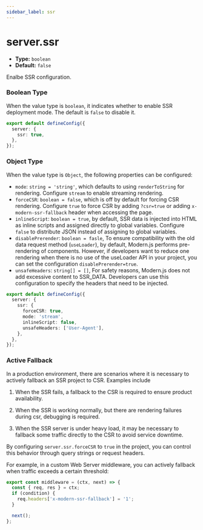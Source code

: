 ```yaml
---
sidebar_label: ssr
---
```


# server.ssr

- **Type:** `boolean`
- **Default:** `false`

Enalbe SSR configuration.

### Boolean Type

When the value type is `boolean`, it indicates whether to enable SSR deployment mode. The default is `false` to disable it.

```ts title="modern.config.ts"
export default defineConfig({
  server: {
    ssr: true,
  },
});
```

### Object Type

When the value type is `Object`, the following properties can be configured:

- `mode`: `string = 'string'`, which defaults to using `renderToString` for rendering. Configure `stream` to enable streaming rendering.
- `forceCSR`: `boolean = false`, which is off by default for forcing CSR rendering. Configure `true` to force CSR by adding `?csr=true` or adding `x-modern-ssr-fallback` header when accessing the page.
- `inlineScript`: `boolean = true`, by default, SSR data is injected into HTML as inline scripts and assigned directly to global variables. Configure `false` to distribute JSON instead of assigning to global variables.
- `disablePrerender`: `boolean = fasle`, To ensure compatibility with the old data request method (`useLoader`), by default, Modern.js performs pre-rendering of components.
  However, if developers want to reduce one rendering when there is no use of the useLoader API in your project, you can set the configuration `disablePrerender=true`.
- `unsafeHeaders`: `string[] = []`, For safety reasons, Modern.js does not add excessive content to SSR_DATA. Developers can use this configuration to specify the headers that need to be injected.

```ts title="modern.config.ts"
export default defineConfig({
  server: {
    ssr: {
      forceCSR: true,
      mode: 'stream',
      inlineScript: false,
      unsafeHeaders: ['User-Agent'],
    },
  },
});
```

### Active Fallback

In a production environment, there are scenarios where it is necessary to actively fallback an SSR project to CSR. Examples include

1. When the SSR fails, a fallback to the CSR is required to ensure product availability.

2. When the SSR is working normally, but there are rendering failures during csr, debugging is required.

3. When the SSR server is under heavy load, it may be necessary to fallback some traffic directly to the CSR to avoid service downtime.

By configuring `server.ssr.forceCSR` to `true` in the project, you can control this behavior through query strings or request headers.

For example, in a custom Web Server middleware, you can actively fallback when traffic exceeds a certain threshold:

```ts title="server/index.ts"
export const middleware = (ctx, next) => {
  const { req, res } = ctx;
  if (condition) {
    req.headers['x-modern-ssr-fallback'] = '1';
  }

  next();
};
```
